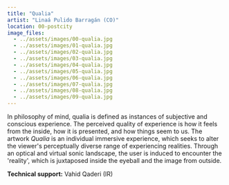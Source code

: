 ```yaml
---
title: "Qualia"
artist: "Linaá Pulido Barragán (CO)"
location: 00-postcity
image_files:
  - ../assets/images/00-qualia.jpg
  - ../assets/images/01-qualia.jpg
  - ../assets/images/02-qualia.jpg
  - ../assets/images/03-qualia.jpg
  - ../assets/images/04-qualia.jpg
  - ../assets/images/05-qualia.jpg
  - ../assets/images/06-qualia.jpg
  - ../assets/images/07-qualia.jpg
  - ../assets/images/08-qualia.jpg
  - ../assets/images/09-qualia.jpg
---
```


In philosophy of mind, qualia is defined as instances of subjective and conscious experience. The perceived quality of experience is how it feels from the inside, how it is presented, and how things seem to us.
The artwork _Qualia_ is an individual immersive experience, which seeks to alter the viewer\'s perceptually diverse range of experiencing realities. Through an optical and virtual sonic landscape, the user is induced to encounter the \'reality\', which is juxtaposed inside the eyeball and the image from outside.

**Technical support:** Vahid Qaderi (IR)
